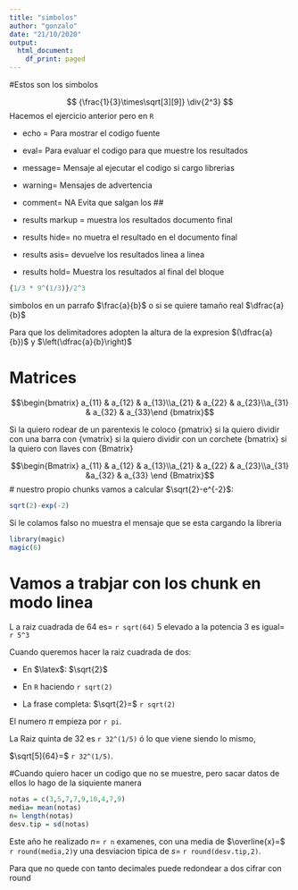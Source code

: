 ```yaml
---
title: "simbolos"
author: "gonzalo"
date: "21/10/2020"
output:
  html_document:
    df_print: paged
---
```


#Estos son los simbolos 
 
 $$  
{\frac{1}{3}\times\sqrt[3][9]}
\div{2^3}
$$
Hacemos el ejercicio anterior pero en `R`

- echo = Para mostrar el codigo fuente

- eval= Para evaluar el codigo para que muestre los resultados

- message= Mensaje al ejecutar el codigo si cargo librerias 

- warning= Mensajes de advertencia 

- comment= NA  Evita que salgan los ##

- results markup = muestra los resultados documento final

- results hide=  no muetra el resultado en el documento final

- results asis= devuelve los resultados linea a linea 

- results hold= Muestra los resultados al final del bloque


```r
{1/3 * 9^(1/3)}/2^3

```


simbolos en un parrafo $\frac{a}{b}$ o si se quiere tamaño real $\dfrac{a}{b}$

Para que los delimitadores adopten la altura de la expresion $(\dfrac{a}{b})$ y $\left(\dfrac{a}{b}\right)$

# Matrices
$$\begin{bmatrix} a_{11} & a_{12} & a_{13}\\a_{21} & a_{22} & a_{23}\\a_{31} & a_{32} & a_{33}\end {bmatrix}$$

Si la quiero rodear de un parentexis le coloco {pmatrix} si la quiero dividir con una barra con {vmatrix} si la quiero dividir con un corchete {bmatrix} si la quiero con llaves con {Bmatrix}

$$\begin{Bmatrix} a_{11} & a_{12} & a_{13}\\a_{21} & a_{22} & a_{23}\\a_{31} &a_{32} & a_{33} \end {Bmatrix}$$
# nuestro propio chunks
vamos a calcular $\sqrt{2}-e^{-2}$:

```r
sqrt(2)-exp(-2)

```

 Si le colamos falso no muestra el mensaje que se esta cargando la libreria  
```r
library(magic)
magic(6)

```
# Vamos a trabjar con los chunk en modo linea 
L a raiz cuadrada de 64  es=  `r sqrt(64) `  5 elevado a la  potencia 3 es igual= `r 5^3 `

Cuando queremos hacer la raiz cuadrada de dos:

- En $\latex$: $\sqrt{2}$

- En `R` haciendo `r sqrt(2)`

- La frase completa: $\sqrt{2}=$ `r sqrt(2)`

El numero $\pi$ empieza por `r pi`.

La Raiz quinta de 32 es `r 32^(1/5)` ó lo que viene siendo lo mismo,

$\sqrt[5]{64}=$ `r 32^(1/5)`.


#Cuando quiero hacer un codigo que no se muestre, pero sacar datos de ellos lo hago de la siquiente manera

```r
notas = c(3,5,7,7,9,10,4,7,9)
media= mean(notas)
n= length(notas)
desv.tip = sd(notas)
```
Este año he realizado $n=$ `r n` examenes, con una media de $\overline{x}=$ `r round(media,2)`y una desviacion tipica de $s=$ `r round(desv.tip,2)`.


Para que no quede con tanto decimales puede redondear a dos cifrar con round


